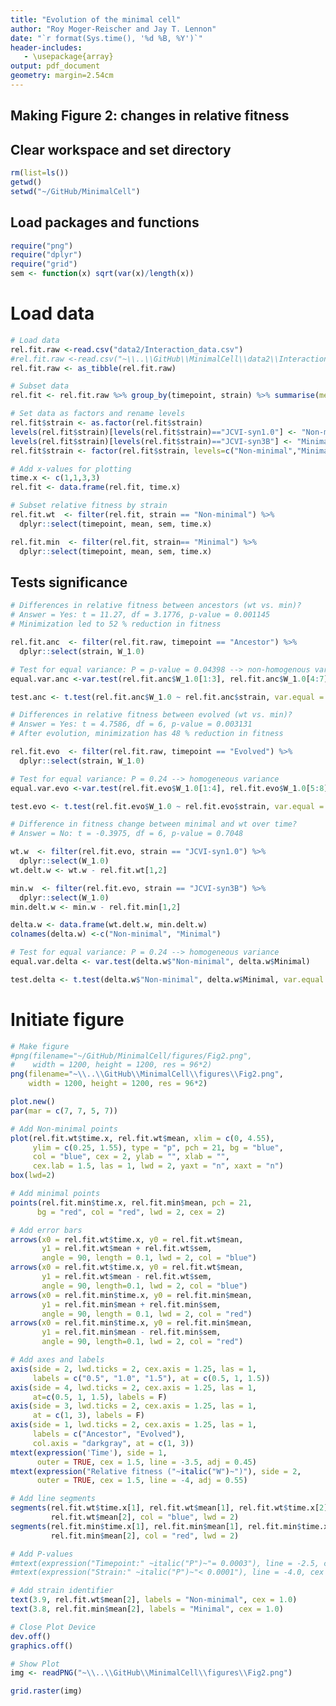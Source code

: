 ```yaml
---
title: "Evolution of the minimal cell"
author: "Roy Moger-Reischer and Jay T. Lennon"
date: "`r format(Sys.time(), '%d %B, %Y')`"
header-includes:
   - \usepackage{array}
output: pdf_document
geometry: margin=2.54cm
---
```


## Making Figure 2: changes in relative fitness

## Clear workspace and set directory
```r
rm(list=ls())
getwd()
setwd("~/GitHub/MinimalCell")
```

## Load packages and functions
```r
require("png")
require("dplyr")
require("grid")
sem <- function(x) sqrt(var(x)/length(x))
```

# Load data
```r
# Load data
rel.fit.raw <-read.csv("data2/Interaction_data.csv")
#rel.fit.raw <-read.csv("~\\..\\GitHub\\MinimalCell\\data2\\Interaction_data.csv")
rel.fit.raw <- as_tibble(rel.fit.raw)

# Subset data
rel.fit <- rel.fit.raw %>% group_by(timepoint, strain) %>% summarise(mean = mean(W_1.0), sem = sem(W_1.0))

# Set data as factors and rename levels
rel.fit$strain <- as.factor(rel.fit$strain)
levels(rel.fit$strain)[levels(rel.fit$strain)=="JCVI-syn1.0"] <- "Non-minimal"
levels(rel.fit$strain)[levels(rel.fit$strain)=="JCVI-syn3B"] <- "Minimal"
rel.fit$strain <- factor(rel.fit$strain, levels=c("Non-minimal","Minimal"))

# Add x-values for plotting
time.x <- c(1,1,3,3)
rel.fit <- data.frame(rel.fit, time.x)

# Subset relative fitness by strain
rel.fit.wt  <- filter(rel.fit, strain == "Non-minimal") %>%
  dplyr::select(timepoint, mean, sem, time.x)

rel.fit.min  <- filter(rel.fit, strain== "Minimal") %>%
  dplyr::select(timepoint, mean, sem, time.x)
```

## Tests significance

```r
# Differences in relative fitness between ancestors (wt vs. min)?
# Answer = Yes: t = 11.27, df = 3.1776, p-value = 0.001145
# Minimization led to 52 % reduction in fitness

rel.fit.anc  <- filter(rel.fit.raw, timepoint == "Ancestor") %>%
  dplyr::select(strain, W_1.0)

# Test for equal variance: P = p-value = 0.04398 --> non-homogenous variance
equal.var.anc <-var.test(rel.fit.anc$W_1.0[1:3], rel.fit.anc$W_1.0[4:7])

test.anc <- t.test(rel.fit.anc$W_1.0 ~ rel.fit.anc$strain, var.equal = F)

# Differences in relative fitness between evolved (wt vs. min)?
# Answer = Yes: t = 4.7586, df = 6, p-value = 0.003131
# After evolution, minimization has 48 % reduction in fitness

rel.fit.evo  <- filter(rel.fit.raw, timepoint == "Evolved") %>%
  dplyr::select(strain, W_1.0)

# Test for equal variance: P = 0.24 --> homogeneous variance
equal.var.evo <-var.test(rel.fit.evo$W_1.0[1:4], rel.fit.evo$W_1.0[5:8])

test.evo <- t.test(rel.fit.evo$W_1.0 ~ rel.fit.evo$strain, var.equal = T)

# Difference in fitness change between minimal and wt over time?
# Answer = No: t = -0.3975, df = 6, p-value = 0.7048

wt.w  <- filter(rel.fit.evo, strain == "JCVI-syn1.0") %>%
  dplyr::select(W_1.0)
wt.delt.w <- wt.w - rel.fit.wt[1,2]

min.w  <- filter(rel.fit.evo, strain == "JCVI-syn3B") %>%
  dplyr::select(W_1.0)
min.delt.w <- min.w - rel.fit.min[1,2]

delta.w <- data.frame(wt.delt.w, min.delt.w)
colnames(delta.w) <-c("Non-minimal", "Minimal")

# Test for equal variance: P = 0.24 --> homogeneous variance
equal.var.delta <- var.test(delta.w$"Non-minimal", delta.w$Minimal)

test.delta <- t.test(delta.w$"Non-minimal", delta.w$Minimal, var.equal = T)
```

# Initiate figure
```r
# Make figure
#png(filename="~/GitHub/MinimalCell/figures/Fig2.png",
#    width = 1200, height = 1200, res = 96*2) 
png(filename="~\\..\\GitHub\\MinimalCell\\figures\\Fig2.png",
    width = 1200, height = 1200, res = 96*2) 

plot.new()
par(mar = c(7, 7, 5, 7))

# Add Non-minimal points
plot(rel.fit.wt$time.x, rel.fit.wt$mean, xlim = c(0, 4.55), 
     ylim = c(0.25, 1.55), type = "p", pch = 21, bg = "blue", 
     col = "blue", cex = 2, ylab = "", xlab = "", 
     cex.lab = 1.5, las = 1, lwd = 2, yaxt = "n", xaxt = "n")
box(lwd=2)

# Add minimal points
points(rel.fit.min$time.x, rel.fit.min$mean, pch = 21, 
      bg = "red", col = "red", lwd = 2, cex = 2)

# Add error bars
arrows(x0 = rel.fit.wt$time.x, y0 = rel.fit.wt$mean, 
       y1 = rel.fit.wt$mean + rel.fit.wt$sem, 
       angle = 90, length = 0.1, lwd = 2, col = "blue")
arrows(x0 = rel.fit.wt$time.x, y0 = rel.fit.wt$mean, 
       y1 = rel.fit.wt$mean - rel.fit.wt$sem, 
       angle = 90, length=0.1, lwd = 2, col = "blue")
arrows(x0 = rel.fit.min$time.x, y0 = rel.fit.min$mean, 
       y1 = rel.fit.min$mean + rel.fit.min$sem, 
       angle = 90, length = 0.1, lwd = 2, col = "red")
arrows(x0 = rel.fit.min$time.x, y0 = rel.fit.min$mean, 
       y1 = rel.fit.min$mean - rel.fit.min$sem, 
       angle = 90, length=0.1, lwd = 2, col = "red")

# Add axes and labels
axis(side = 2, lwd.ticks = 2, cex.axis = 1.25, las = 1,
     labels = c("0.5", "1.0", "1.5"), at = c(0.5, 1, 1.5))
axis(side = 4, lwd.ticks = 2, cex.axis = 1.25, las = 1,
     at=c(0.5, 1, 1.5), labels = F)
axis(side = 3, lwd.ticks = 2, cex.axis = 1.25, las = 1,
     at = c(1, 3), labels = F)
axis(side = 1, lwd.ticks = 2, cex.axis = 1.25, las = 1,
     labels = c("Ancestor", "Evolved"), 
     col.axis = "darkgray", at = c(1, 3))
mtext(expression('Time'), side = 1,
      outer = TRUE, cex = 1.5, line = -3.5, adj = 0.45)
mtext(expression("Relative fitness ("~italic("W")~")"), side = 2, 
      outer = TRUE, cex = 1.5, line = -4, adj = 0.55)

# Add line segments
segments(rel.fit.wt$time.x[1], rel.fit.wt$mean[1], rel.fit.wt$time.x[2], 
         rel.fit.wt$mean[2], col = "blue", lwd = 2)
segments(rel.fit.min$time.x[1], rel.fit.min$mean[1], rel.fit.min$time.x[2], 
         rel.fit.min$mean[2], col = "red", lwd = 2)

# Add P-values
#mtext(expression("Timepoint:" ~italic("P")~"= 0.0003"), line = -2.5, cex = 0.80, at = 0.9)
#mtext(expression("Strain:" ~italic("P")~"< 0.0001"), line = -4.0, cex = 0.80, at = 0.75)

# Add strain identifier
text(3.9, rel.fit.wt$mean[2], labels = "Non-minimal", cex = 1.0)
text(3.8, rel.fit.min$mean[2], labels = "Minimal", cex = 1.0)

# Close Plot Device
dev.off()
graphics.off()

# Show Plot
img <- readPNG("~\\..\\GitHub\\MinimalCell\\figures\\Fig2.png")

grid.raster(img)
```